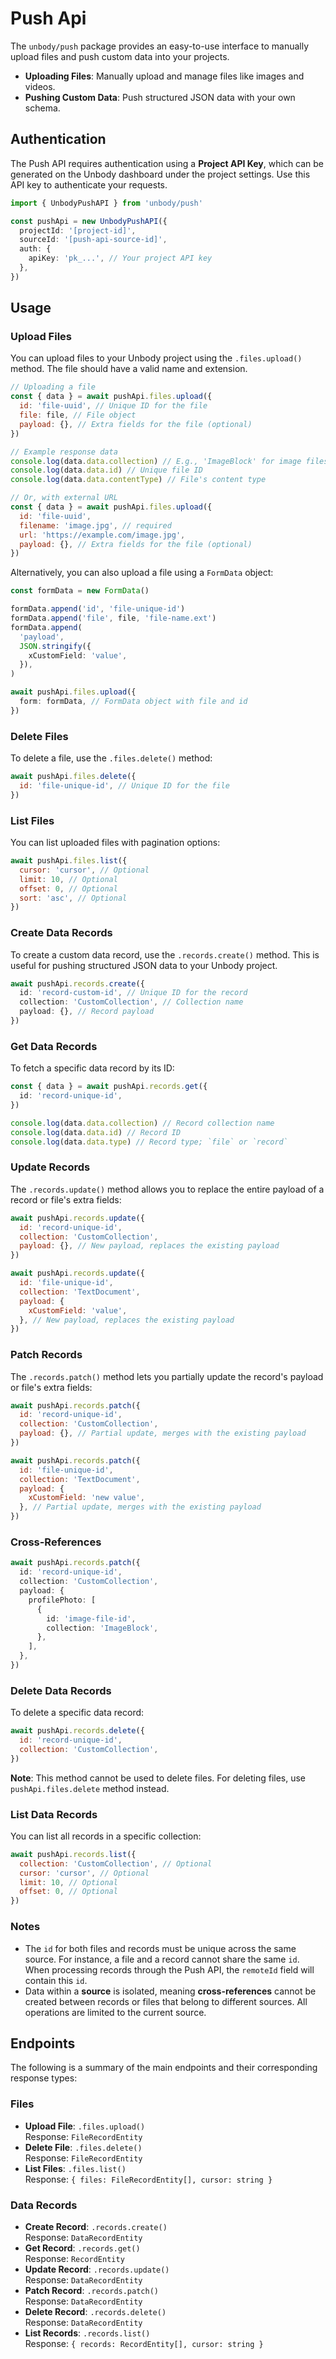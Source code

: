 # Push Api

The `unbody/push` package provides an easy-to-use interface to manually upload files and push custom data into your projects.

- **Uploading Files**: Manually upload and manage files like images and videos.
- **Pushing Custom Data**: Push structured JSON data with your own schema.

## Authentication

The Push API requires authentication using a **Project API Key**, which can be generated on the Unbody dashboard under the project settings. Use this API key to authenticate your requests.

```ts
import { UnbodyPushAPI } from 'unbody/push'

const pushApi = new UnbodyPushAPI({
  projectId: '[project-id]',
  sourceId: '[push-api-source-id]',
  auth: {
    apiKey: 'pk_...', // Your project API key
  },
})
```

## Usage

### Upload Files

You can upload files to your Unbody project using the `.files.upload()` method. The file should have a valid name and extension.

```js
// Uploading a file
const { data } = await pushApi.files.upload({
  id: 'file-uuid', // Unique ID for the file
  file: file, // File object
  payload: {}, // Extra fields for the file (optional)
})

// Example response data
console.log(data.data.collection) // E.g., 'ImageBlock' for image files
console.log(data.data.id) // Unique file ID
console.log(data.data.contentType) // File's content type

// Or, with external URL
const { data } = await pushApi.files.upload({
  id: 'file-uuid',
  filename: 'image.jpg', // required
  url: 'https://example.com/image.jpg',
  payload: {}, // Extra fields for the file (optional)
})
```

Alternatively, you can also upload a file using a `FormData` object:

```ts
const formData = new FormData()

formData.append('id', 'file-unique-id')
formData.append('file', file, 'file-name.ext')
formData.append(
  'payload',
  JSON.stringify({
    xCustomField: 'value',
  }),
)

await pushApi.files.upload({
  form: formData, // FormData object with file and id
})
```

### Delete Files

To delete a file, use the `.files.delete()` method:

```js
await pushApi.files.delete({
  id: 'file-unique-id', // Unique ID for the file
})
```

### List Files

You can list uploaded files with pagination options:

```js
await pushApi.files.list({
  cursor: 'cursor', // Optional
  limit: 10, // Optional
  offset: 0, // Optional
  sort: 'asc', // Optional
})
```

### Create Data Records

To create a custom data record, use the `.records.create()` method. This is useful for pushing structured JSON data to your Unbody project.

```ts
await pushApi.records.create({
  id: 'record-custom-id', // Unique ID for the record
  collection: 'CustomCollection', // Collection name
  payload: {}, // Record payload
})
```

### Get Data Records

To fetch a specific data record by its ID:

```ts
const { data } = await pushApi.records.get({
  id: 'record-unique-id',
})

console.log(data.data.collection) // Record collection name
console.log(data.data.id) // Record ID
console.log(data.data.type) // Record type; `file` or `record`
```

### Update Records

The `.records.update()` method allows you to replace the entire payload of a record or file's extra fields:

```js
await pushApi.records.update({
  id: 'record-unique-id',
  collection: 'CustomCollection',
  payload: {}, // New payload, replaces the existing payload
})

await pushApi.records.update({
  id: 'file-unique-id',
  collection: 'TextDocument',
  payload: {
    xCustomField: 'value',
  }, // New payload, replaces the existing payload
})
```

### Patch Records

The `.records.patch()` method lets you partially update the record's payload or file's extra fields:

```js
await pushApi.records.patch({
  id: 'record-unique-id',
  collection: 'CustomCollection',
  payload: {}, // Partial update, merges with the existing payload
})

await pushApi.records.patch({
  id: 'file-unique-id',
  collection: 'TextDocument',
  payload: {
    xCustomField: 'new value',
  }, // Partial update, merges with the existing payload
})
```

### Cross-References

```ts
await pushApi.records.patch({
  id: 'record-unique-id',
  collection: 'CustomCollection',
  payload: {
    profilePhoto: [
      {
        id: 'image-file-id',
        collection: 'ImageBlock',
      },
    ],
  },
})
```

### Delete Data Records

To delete a specific data record:

```js
await pushApi.records.delete({
  id: 'record-unique-id',
  collection: 'CustomCollection',
})
```

**Note**: This method cannot be used to delete files. For deleting files, use `pushApi.files.delete` method instead.

### List Data Records

You can list all records in a specific collection:

```js
await pushApi.records.list({
  collection: 'CustomCollection', // Optional
  cursor: 'cursor', // Optional
  limit: 10, // Optional
  offset: 0, // Optional
})
```

### Notes

- The `id` for both files and records must be unique across the same source. For instance, a file and a record cannot share the same `id`. When processing records through the Push API, the `remoteId` field will contain this `id`.
- Data within a **source** is isolated, meaning **cross-references** cannot be created between records or files that belong to different sources. All operations are limited to the current source.

## Endpoints

The following is a summary of the main endpoints and their corresponding response types:

### Files

- **Upload File**: `.files.upload()`  
  Response: `FileRecordEntity`
- **Delete File**: `.files.delete()`  
  Response: `FileRecordEntity`
- **List Files**: `.files.list()`  
  Response: `{ files: FileRecordEntity[], cursor: string }`

### Data Records

- **Create Record**: `.records.create()`  
  Response: `DataRecordEntity`
- **Get Record**: `.records.get()`  
  Response: `RecordEntity`
- **Update Record**: `.records.update()`  
  Response: `DataRecordEntity`
- **Patch Record**: `.records.patch()`  
  Response: `DataRecordEntity`
- **Delete Record**: `.records.delete()`  
  Response: `DataRecordEntity`
- **List Records**: `.records.list()`  
  Response: `{ records: RecordEntity[], cursor: string }`
